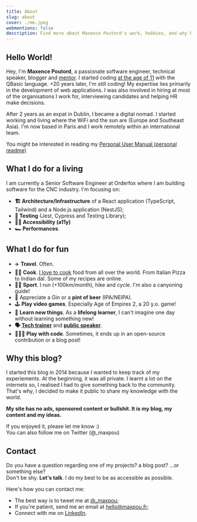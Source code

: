 ```yaml
---
title: About
slug: about
cover: ./me.jpeg
webmentions: false
description: Find more about Maxence Poutord's work, hobbies, and why he started a blog
---
```



## Hello World!

Hey, I'm **Maxence Poutord**, a passionate software engineer, technical speaker, blogger and
[mentor](https://mentors.codingcoach.io/?name=Maxence+Poutord). I started coding
[at the age of 11](https://twitter.com/_maxpou/status/771701472199340032) with the QBasic language.
+20 years later, I'm still coding! My expertise lies primarily in the development of web
applications. I was also involved in hiring at most of the organisations I work for, interviewing
candidates and helping HR make decisions.

After 2 years as an expat in Dublin, I became a digital nomad. I started working and living where
the WiFi and the sun are (Europe and Southeast Asia). I'm now based in Paris and I work remotely
within an international team.

<Info title="🙋 Working or considering working with me?">
  You might be interested in reading my <a href="/readme">Personal User Manual (personal readme)</a>
</Info>

## What I do for a living

I am currently a Senior Software Engineer at Orderfox where I am building software for the CNC
industry. I'm focusing on:

- **🏗 Architecture/Infrastructure** of a React application (TypeScript, Tailwind) and a Node.js
  application (NestJS);
- **🚦 Testing** (Jest, Cypress and Testing Library);
- **👨‍🦯 Accessibility (a11y)**
- **🏎 Performances**.

## What I do for fun

- ✈️ **Travel**. Often.
- 👨‍🍳 **Cook**. [I love to cook](/recipes) food from all over the world. From Italian Pizza to Indian
  dal. Some of my recipes are online.
- 🧗🏻 **Sport**. I run (+100km/month), hike and cycle. I'm also a canyoning guide!
- 🍺 Appreciate a Gin or a **pint of beer** (IPA/NEIPA).
- 🕹 **Play video games**. Especially Age of Empires 2, a 20 y.o. game!
- 📘 **Learn new things**. As a **lifelong learner**, I can't imagine one day without learning
  something new!
- **🗣 [Tech trainer](./speaking#trainings--workshops)** and **[public speaker](./speaking)**.
- 👨🏼‍💻 **Play with code**. Sometimes, it ends up in an open-source contribution or a blog post!

## Why this blog?

I started this blog in 2014 because I wanted to keep track of my experiements. At the beginning, it
was all private. I learnt a lot on the internets so, I realised I had to give something back to the
community. That's why, I decided to make it public to share my knowledge with the world.

**My site has no ads, sponsored content or bullshit. It is my blog, my content and my ideas.**

If you enjoyed it, please let me know :)  
You can also follow me on Twitter (@\_maxpou)

<FollowMe />

## Contact

Do you have a question regarding one of my projects? a blog post? ...or something else?  
Don't be shy. **Let's talk**. I do my best to be as accessible as possible.

Here's how you can contact me:

- The best way is to tweet me at [@\_maxpou](https://twitter.com/_maxpou);
- If you're patient, send me an email at [hello@maxpou.fr](mailto:hello@maxpou.fr);
- Connect with me on [LinkedIn](http://fr.linkedin.com/in/maxpou).
